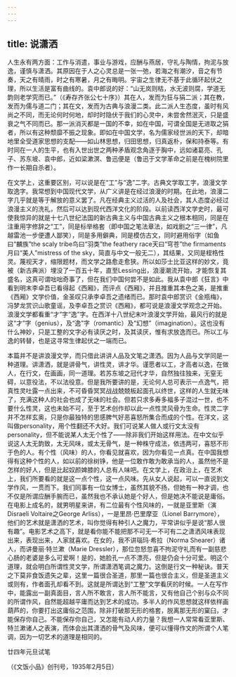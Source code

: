 ```yaml
---
---
---
```

title: 说潇洒
---




人生永有两方面：工作与消遣，事业与游戏，应酬与燕居，守礼与陶情，拘泥与放逸，谨慎与潇洒。其原因在于人之心灵总是一张一弛，若海之有潮汐，音之有节奏，天之有晴雨，时之有寒暑，月之有晦明。宇宙之生律无不基于此循环起伏之理，所以生活是富有曲线的。袁中郎说的好：“山无岚则枯，水无波则腐，学道无韵则老学究而已。”（《寿存齐张公七十序》）其在人，发而为狂与狷二派；其在教，发而为儒与道二门；其在文，发而为古典与浪漫二类。此二派人生态度，虽时有风尚之不同，而无论何时何地，却时时隐伏于我们的心灵中，未尝舍然泯灭，只是盛衰之气不同而已。那一派消灭都是一国的不幸，如在中国，可谓全国是无进取之狷者，所以有这种颓靡不振之现象。即如在中国文学，名为儒家经世派的天下，却暗地里全受道家思想的支配——如山林思想，归田思想，归真返朴，保和持泰等。有时同在一人的生平，也有入世出世之两种矛盾观念角逐于胸中，远如诸葛亮、孔子、苏东坡、袁中郎，近如梁漱溟、鲁迅便是（鲁迅于文学革命之前是在槐树院里作一长期自杀者）。

在文学上，这重要区别，可以说是在“工”与“逸”二字。古典文学取工字，浪漫文学取逸字。我常想到中国现代文学，从广义讲是在经过浪漫的时期。在此地，浪漫二字几乎就是等于解放的意义罢了。凡在经典主义过活的人及社会，其人态度必经过浪漫主义的洗礼，然后可以达到现代西洋文化的阶段。以前读西洋文学史时，最可使我惊异的就是十七八世纪法国的新古典主义与中国古典主义之根本相同，同是在注重用字修辞之“工”，同是标举格套（即中国之笔法章法，如戏剧之“三一律”，凡越雷池一步便遭人鄙笑），同是多用僻典，同是模仿古文，同时避用俗字（如鱼曰“麟族”the scaly tribe鸟曰“羽类”the feathery race天曰“穹苍”the firmaments月曰“美人”mistress of the sky，简直与中文一般无二），其结果，又同是桎梏性灵。蔑视天才，缩限题材，而文学之路愈走愈狭。所以如莎士比亚这样的妙文，竟被（新古典派）埋没了一百五十年，直至Lessing出，浪漫潮流开始，才能恢复其盛名，这真可谓咄咄奇事了，但在我们中国何尝不是如此。我从袁中郎《狂言》中看到明末李卓吾已看得起《西厢》，而评点《西厢》，并且推重其本色之美，是推重《西厢》文学价值，金圣叹只承李卓吾之遗绪而已。那时袁中郎赏识《金瓶梅》，冯梦龙赏识山歌童谣，及李卓吾之赏识《西厢》，都可说是浪漫文学观念之开始。浪漫文学都看重“才”字“逸”字。在西洋十八世纪末叶浪漫文学开始，最风行的就是这“才”字（genius），及“逸”字（romantic）及“幻想”（imagination）。这也没有什么神妙，只是工整的文字必有读厌之时，及其读厌，惟有求放逸而已。所以工与逸的转替，也是这寻常生律起伏之一端而已。

本篇并不是讲浪漫文学，而只借此讲讲人品及文笔之潇洒。因为人品与文学同是一种道理。讲潇洒，就是讲骨气，讲性灵，讲才华。谨愿者以工，才高者以逸，在做人，在行文，在画画，同一道理。若苏东坡之冠代才华，自然独往独来，无窒无碍，以意役法，不以法役意。但是我所要讲的是，无论何人总可表示一点逸气，把真性灵吐露一点出来，不可昏昏冥冥战战兢兢板起面孔以终世，这样的人生就无味了，充满这种人的社会也成了无味的社会。但若只求多寿多福多子混过一世，也不要什么性灵，这也未始不可，至于艺术创作却以此一点性灵风骨为生命。性灵二字并不怎样玄奥，只是你最独特的思感脾气好恶喜怒所集合而成的个性。在洋文，这叫做personality，用个性翻还不大好。我们可说某人做人或行文太没有personality，但不能说某人太无个性了——除非我们开始这样用法。在中文似乎说这人太无韵致，太无风味，或太无骨气，是一种株守成法，依违两可，喜怒不形于色的人。有个性（风味）的人，你看见就喜欢，因为你看见一点真。在中国我想得有这种个性的人，如以前的徐树铮，他是一位敢作敢为敢承当的人，虽然他不是怎样的好人，但是比起奴颜婢膝的人总有人味吧。在文学上，在政治上，在艺术上，我们所要看的就是这一点个性，这一点风味。先从女人说起，可以一直说到文学作风，一贯而下。我们同事有一位女博士，虽然其貌不扬，但她有一种才调，也不仅是所谓应酬手腕而已，虽然我也不承认她是个好人，但是她决不能说是庸俗。在电影上成名的，就男明星来讲，有二位最有个性风味的，一就是亚里斯（演Disraeli Voltaire之George Arliss），一是里昂·巴里摩亚（Lionel Barrymore），他们的艺术就是潇洒的艺术，叫你觉得有种引人之魔力，平常讲似乎是说“那人很有趣”。电影艺术之高下，就是看你能不能把那不可无一不可有二之潇洒风味表现出来，表现出来，人家就喜欢。在女的，我不讲瑙玛·希拉（Norma Shearer）诸人，而讲曼丽·特兰漱（Marie Dressler），那位忽怒忽喜不拘泥守礼而有一副慈悲心肠的老婆是多么可爱啊！是的，她脸孔一点不漂亮，但是仍会十分可爱。明这个道理，就会明白所谓性灵文学，所谓潇洒笔调之魔力。这倒是行文一种秘诀。普天之下莫非食饭遗矢之辈，这里一篇很合圣道，那里一篇也很合主义，但是圣道主义或则有，作者面孔却看不到。这就是所谓达到“工整”文学看厌的时候。一人在写作中，能露出一副真面目，言人所不敢言，言人所不能言，又有他自己个别与众不同的所谓作风，自然能超越平庸而达到艺术的成功。多半人的作风思想就这样依样画葫芦的，你要打出这庸俗之范围，除非打破那无形的格套，脱离那无形的窠臼，才能保存你自己。不能保存你自己，又怎能有动人的力量？我想一人常常看亚里斯、特兰漱诸人之表演，而体会出其潇洒的骨气及风味，便可以懂得作文的所谓个人笔调，因为一切艺术的道理是相同的。

廿四年元旦试笔

（《文饭小品》创刊号，1935年2月5日）